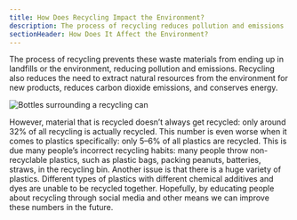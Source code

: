 ```yaml
---
title: How Does Recycling Impact the Environment?
description: The process of recycling reduces pollution and emissions
sectionHeader: How Does It Affect the Environment?
---
```


The process of recycling prevents these waste materials from ending up in landfills or the environment, reducing pollution and emissions.
Recycling also reduces the need to extract natural resources from the environment for new products, reduces carbon dioxide emissions, and conserves energy.

![Bottles surrounding a recycling can](/images/rec_impact.avif)

However, material that is recycled doesn’t always get recycled: only around 32% of all recycling is actually recycled.
This number is even worse when it comes to plastics specifically: only 5–6% of all plastics are recycled.
This is due many people’s incorrect recycling habits: many people throw non-recyclable plastics, such as plastic bags, packing peanuts, batteries, straws, in the recycling bin.
Another issue is that there is a huge variety of plastics.
Different types of plastics with different chemical additives and dyes are unable to be recycled together.
Hopefully, by educating people about recycling through social media and other means we can improve these numbers in the future.
